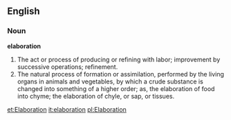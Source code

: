 ==English==

===Noun===

'''elaboration'''

#The act or process of producing or refining with labor; improvement by successive operations; refinement.
#The natural process of formation or assimilation, performed by the living organs in animals and vegetables, by which a crude substance is changed into something of a higher order; as, the elaboration of food into chyme; the elaboration of chyle, or sap, or tissues.

[[et:Elaboration]]
[[it:elaboration]]
[[pl:Elaboration]]